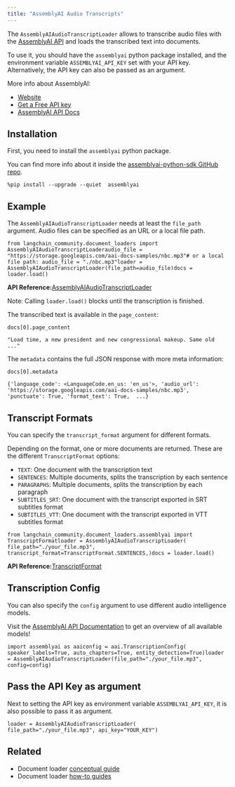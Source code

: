 ```yaml
---
title: "AssemblyAI Audio Transcripts"
---
```


The `AssemblyAIAudioTranscriptLoader` allows to transcribe audio files with the [AssemblyAI API](https://www.assemblyai.com) and loads the transcribed text into documents.

To use it, you should have the `assemblyai` python package installed, and the environment variable `ASSEMBLYAI_API_KEY` set with your API key. Alternatively, the API key can also be passed as an argument.

More info about AssemblyAI:

* [Website](https://www.assemblyai.com/)
* [Get a Free API key](https://www.assemblyai.com/dashboard/signup)
* [AssemblyAI API Docs](https://www.assemblyai.com/docs)

## Installation

First, you need to install the `assemblyai` python package.

You can find more info about it inside the [assemblyai-python-sdk GitHub repo](https://github.com/AssemblyAI/assemblyai-python-sdk).

```
%pip install --upgrade --quiet  assemblyai
```

## Example

The `AssemblyAIAudioTranscriptLoader` needs at least the `file_path` argument. Audio files can be specified as an URL or a local file path.

```
from langchain_community.document_loaders import AssemblyAIAudioTranscriptLoaderaudio_file = "https://storage.googleapis.com/aai-docs-samples/nbc.mp3"# or a local file path: audio_file = "./nbc.mp3"loader = AssemblyAIAudioTranscriptLoader(file_path=audio_file)docs = loader.load()
```

**API Reference:**[AssemblyAIAudioTranscriptLoader](https://python.langchain.com/api_reference/community/document_loaders/langchain_community.document_loaders.assemblyai.AssemblyAIAudioTranscriptLoader.html)

Note: Calling `loader.load()` blocks until the transcription is finished.

The transcribed text is available in the `page_content`:

```
docs[0].page_content
```

```
"Load time, a new president and new congressional makeup. Same old ..."
```

The `metadata` contains the full JSON response with more meta information:

```
docs[0].metadata
```

```
{'language_code': <LanguageCode.en_us: 'en_us'>, 'audio_url': 'https://storage.googleapis.com/aai-docs-samples/nbc.mp3', 'punctuate': True, 'format_text': True,  ...}
```

## Transcript Formats

You can specify the `transcript_format` argument for different formats.

Depending on the format, one or more documents are returned. These are the different `TranscriptFormat` options:

* `TEXT`: One document with the transcription text
* `SENTENCES`: Multiple documents, splits the transcription by each sentence
* `PARAGRAPHS`: Multiple documents, splits the transcription by each paragraph
* `SUBTITLES_SRT`: One document with the transcript exported in SRT subtitles format
* `SUBTITLES_VTT`: One document with the transcript exported in VTT subtitles format

```
from langchain_community.document_loaders.assemblyai import TranscriptFormatloader = AssemblyAIAudioTranscriptLoader(    file_path="./your_file.mp3",    transcript_format=TranscriptFormat.SENTENCES,)docs = loader.load()
```

**API Reference:**[TranscriptFormat](https://python.langchain.com/api_reference/community/document_loaders/langchain_community.document_loaders.assemblyai.TranscriptFormat.html)

## Transcription Config

You can also specify the `config` argument to use different audio intelligence models.

Visit the [AssemblyAI API Documentation](https://www.assemblyai.com/docs) to get an overview of all available models!

```
import assemblyai as aaiconfig = aai.TranscriptionConfig(    speaker_labels=True, auto_chapters=True, entity_detection=True)loader = AssemblyAIAudioTranscriptLoader(file_path="./your_file.mp3", config=config)
```

## Pass the API Key as argument

Next to setting the API key as environment variable `ASSEMBLYAI_API_KEY`, it is also possible to pass it as argument.

```
loader = AssemblyAIAudioTranscriptLoader(    file_path="./your_file.mp3", api_key="YOUR_KEY")
```

## Related

* Document loader [conceptual guide](/src/oss/concepts/document_loaders)
* Document loader [how-to guides](/src/oss/how_to/#document-loaders)
